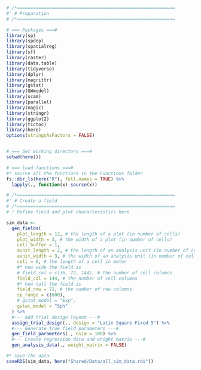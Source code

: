 ```r
# /*===========================================================
#' # Preparation
# /*===========================================================

# === Packages ===#
library(sp)
library(spdep)
library(spatialreg)
library(sf)
library(raster)
library(data.table)
library(tidyverse)
library(dplyr)
library(magrittr)
library(gstat)
library(GWmodel)
library(scam)
library(parallel)
library(magic)
library(stringr)
library(ggplot2)
library(tictoc)
library(here)
options(stringsAsFactors = FALSE)


# === Set working directory ===#
setwd(here())

# === load functions ===#
#* source all the functions in the Functions folder
fs::dir_ls(here("R"), full.names = TRUE) %>%
  lapply(., function(x) source(x))
```

```r
# /*===========================================================
#' # Create a field
# /*===========================================================
# ! Define field and plot characteristics here

sim_data <-
  gen_fields(
    plot_length = 12, # the length of a plot (in number of cells)
    plot_width = 3, # the width of a plot (in number of cells)
    cell_buffer = 1,
    aunit_length = 2, # the length of an analysis unit (in number of cells)
    aunit_width = 3, # the width of an analysis unit (in number of cells)
    cell = 6, # the length of a cell in meter
    #* how wide the field is
    # field_col = c(36, 72, 144), # the number of cell columns
    field_col = 144, # the number of cell columns
    #* how tall the field is
    field_row = 72, # the number of row columns
    sp_range = c(600),
    # gstat_model = "Exp",
    gstat_model = "Sph"
  ) %>%
  #--- Add trial design layout ---#
  assign_trial_design(., design = "Latin Square Fixed 5") %>%
  #--- Generate true field parameters ---#
  gen_field_parameters(., nsim = 100) %>%
  #--- Create regression data and wright matrix ---#
  gen_analysis_data(., weight_matrix = FALSE)

#* save the data
saveRDS(sim_data, here("Shared/Data/all_sim_data.rds"))
```
